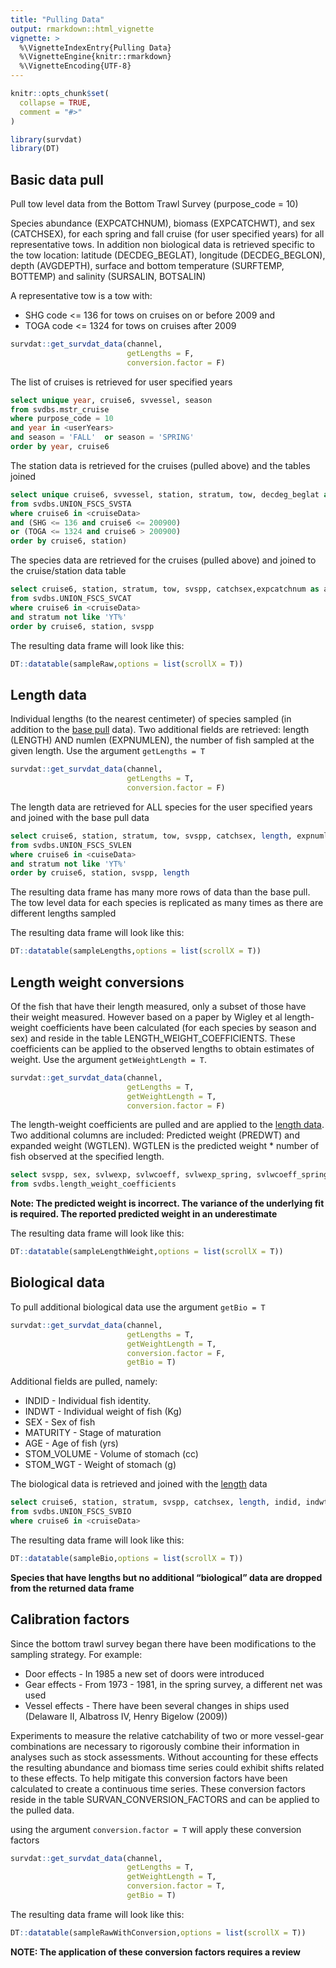 ```yaml
---
title: "Pulling Data"
output: rmarkdown::html_vignette
vignette: >
  %\VignetteIndexEntry{Pulling Data}
  %\VignetteEngine{knitr::rmarkdown}
  %\VignetteEncoding{UTF-8}
---
```


```r
knitr::opts_chunk$set(
  collapse = TRUE,
  comment = "#>"
)
```

```r
library(survdat)
library(DT)
```

## Basic data pull {#base}

Pull tow level data from the Bottom Trawl Survey (purpose_code = 10)

Species abundance (EXPCATCHNUM), biomass (EXPCATCHWT), and sex (CATCHSEX), for each spring and fall cruise (for user specified years) for all representative tows. In addition non biological data is retrieved specific to the tow location: latitude (DECDEG_BEGLAT), longitude (DECDEG_BEGLON), depth (AVGDEPTH), surface and bottom temperature (SURFTEMP, BOTTEMP) and salinity (SURSALIN, BOTSALIN)

A representative tow is a tow with:

 * SHG code <= 136 for tows on cruises on or before 2009 and 
 * TOGA code <= 1324 for tows on cruises after 2009

```r
survdat::get_survdat_data(channel, 
                          getLengths = F, 
                          conversion.factor = F)
```


The list of cruises is retrieved for user specified years

```sql
select unique year, cruise6, svvessel, season
from svdbs.mstr_cruise
where purpose_code = 10
and year in <userYears>
and season = 'FALL'  or season = 'SPRING'
order by year, cruise6
```

The station data is retrieved for the cruises (pulled above) and the tables joined

```sql
select unique cruise6, svvessel, station, stratum, tow, decdeg_beglat as lat, decdeg_beglon as lon, begin_est_towdate as est_towdate, avgdepth as depth, surftemp, surfsalin, bottemp, botsalin
from svdbs.UNION_FSCS_SVSTA
where cruise6 in <cruiseData>
and (SHG <= 136 and cruise6 <= 200900)
or (TOGA <= 1324 and cruise6 > 200900)
order by cruise6, station)

```

The species data are retrieved for the cruises (pulled above) and joined to the cruise/station data table

```sql
select cruise6, station, stratum, tow, svspp, catchsex,expcatchnum as abundance, expcatchwt as biomass
from svdbs.UNION_FSCS_SVCAT
where cruise6 in <cruiseData>
and stratum not like 'YT%'
order by cruise6, station, svspp

```

The resulting data frame will look like this:

```r
DT::datatable(sampleRaw,options = list(scrollX = T))
```

## Length data {#lengths}

Individual lengths (to the nearest centimeter) of species sampled (in addition to the [base pull](base) data). Two additional fields are retrieved: length (LENGTH) AND numlen (EXPNUMLEN), the number of fish sampled at the given length. Use the argument `getLengths = T`

```r
survdat::get_survdat_data(channel, 
                          getLengths = T, 
                          conversion.factor = F)
```

The length data are retrieved for ALL species for the user specified years and joined with the base pull data

```sql
select cruise6, station, stratum, tow, svspp, catchsex, length, expnumlen as numlen
from svdbs.UNION_FSCS_SVLEN
where cruise6 in <cuiseData>
and stratum not like 'YT%'
order by cruise6, station, svspp, length
```

The resulting data frame has many more rows of data than the base pull.
The tow level data for each species is replicated as many times as there are different lengths sampled

The resulting data frame will look like this:

```r
DT::datatable(sampleLengths,options = list(scrollX = T))
```

## Length weight conversions

Of the fish that have their length measured, only a subset of those have their weight measured. However based on a paper by Wigley et al length-weight coefficients have been calculated (for each species by season and sex) and reside in the table LENGTH_WEIGHT_COEFFICIENTS. These coefficients can be applied to the observed lengths to obtain estimates of weight. Use the argument `getWeightLength = T`.

```r
survdat::get_survdat_data(channel, 
                          getLengths = T,
                          getWeightLength = T,
                          conversion.factor = F)
```

The length-weight coefficients are pulled and are applied to the [length data](#lengths).
Two additional columns are included: Predicted weight (PREDWT) and expanded weight (WGTLEN). WGTLEN is the predicted weight * number of fish observed at the specified length.

```sql
select svspp, sex, svlwexp, svlwcoeff, svlwexp_spring, svlwcoeff_spring, svlwexp_fall, svlwcoeff_fall, svlwexp_winter, svlwcoeff_winter, svlwexp_summer, svlwcoeff_summer
from svdbs.length_weight_coefficients
```

**Note: The predicted weight is incorrect. The variance of the underlying fit is required. The reported predicted weight in an underestimate**


The resulting data frame will look like this:

```r
DT::datatable(sampleLengthWeight,options = list(scrollX = T))
```

## Biological data

To pull additional biological data use the argument `getBio = T`

```r
survdat::get_survdat_data(channel, 
                          getLengths = T,
                          getWeightLength = T,
                          conversion.factor = F,
                          getBio = T)
```

Additional fields are pulled, namely:

* INDID - Individual fish identity.
* INDWT - Individual weight of fish (Kg)
* SEX - Sex of fish
* MATURITY - Stage of maturation
* AGE - Age of fish (yrs)
* STOM_VOLUME - Volume of stomach (cc)
* STOM_WGT - Weight of stomach (g)

The biological data is retrieved and joined with the [length](#lengths) data

```sql
select cruise6, station, stratum, svspp, catchsex, length, indid, indwt, sex, maturity, age, stom_volume, stom_wgt
from svdbs.UNION_FSCS_SVBIO
where cruise6 in <cruiseData>
```


The resulting data frame will look like this:

```r
DT::datatable(sampleBio,options = list(scrollX = T))
```

**Species that have lengths but no additional "biological" data are dropped from the returned data frame**

## Calibration factors

Since the bottom trawl survey began there have been modifications to the sampling strategy. For example:

* Door effects - In 1985 a new set of doors were introduced
* Gear effects - From 1973 - 1981, in the spring survey, a different net was used
* Vessel effects - There have been several changes in ships used (Delaware II, Albatross IV, Henry Bigelow (2009))

Experiments to measure the relative catchability of two or more vessel-gear combinations are necessary to rigorously combine their information in analyses such as stock assessments. Without accounting for these effects the resulting abundance and biomass time series could exhibit shifts related to these effects. To help mitigate this conversion factors have been calculated to create a continuous time series. These conversion factors reside in the table SURVAN_CONVERSION_FACTORS and can be applied to the pulled data.

using the argument `conversion.factor = T` will apply these conversion factors

```r
survdat::get_survdat_data(channel, 
                          getLengths = T,
                          getWeightLength = T,
                          conversion.factor = T,
                          getBio = T)
```


The resulting data frame will look like this:

```r
DT::datatable(sampleRawWithConversion,options = list(scrollX = T))
```

**NOTE: The application of these conversion factors requires a review**

